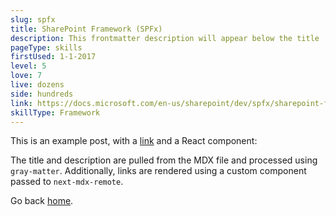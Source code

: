 ```yaml
---
slug: spfx
title: SharePoint Framework (SPFx)
description: This frontmatter description will appear below the title
pageType: skills
firstUsed: 1-1-2017
level: 5
love: 7
live: dozens
side: hundreds
link: https://docs.microsoft.com/en-us/sharepoint/dev/spfx/sharepoint-framework-overview
skillType: Framework
---
```


This is an example post, with a [link](https://nextjs.org) and a React component:

The title and description are pulled from the MDX file and processed using `gray-matter`. Additionally, links are rendered using a custom component passed to `next-mdx-remote`.

Go back [home](/).
